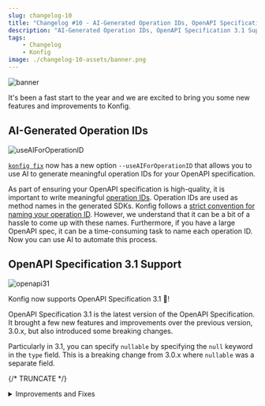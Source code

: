 ```yaml
---
slug: changelog-10
title: "Changelog #10 - AI-Generated Operation IDs, OpenAPI Specification 3.1 Support"
description: "AI-Generated Operation IDs, OpenAPI Specification 3.1 Support"
tags:
    - Changelog
    - Konfig
image: ./changelog-10-assets/banner.png
---
```


![banner](./changelog-10-assets/banner.png)

It's been a fast start to the year and we are excited to bring you some new
features and improvements to Konfig.

## AI-Generated Operation IDs

![useAIForOperationID](./changelog-10-assets/use-ai-for-operation-id.png)

[`konfig fix`](https://www.npmjs.com/package/konfig-cli#konfig-fix) now has a new option `--useAIForOperationID` that
allows you to use AI to generate meaningful operation IDs for your OpenAPI
specification.

As part of ensuring your OpenAPI specification is high-quality, it is important
to write meaningful [operation
IDs](https://swagger.io/specification/#operationId).  Operation IDs are used as
method names in the generated SDKs. Konfig follows a [strict convention for
naming your operation ID](/docs/tutorials/naming-operation-ids). However, we
understand that it can be a bit of a hassle to come up with these names.
Furthermore, if you have a large OpenAPI spec, it can be a time-consuming task
to name each operation ID. Now you can use AI to automate this process.

## OpenAPI Specification 3.1 Support

![openapi31](./changelog-10-assets/openapi31.png)

Konfig now supports OpenAPI Specification 3.1 🎉!

OpenAPI Specification 3.1 is the latest version of the OpenAPI Specification. It
brought a few new features and improvements over the previous version, 3.0.x,
but also introduced some breaking changes.

Particularly in 3.1, you can specify `nullable` by specifying the `null` keyword
in the `type` field. This is a breaking change from 3.0.x where `nullable` was a
separate field.

{/* TRUNCATE */}

<details>
<summary>Improvements and Fixes</summary>
- Allow mocking of methods using [Moq](https://github.com/devlooped/moq) in C#
- Render markdown for operation description in docs portal
- Support use of `requests` library in snippet generator instead of Python SDK in docs portal
- Improve styling of `README.md` in Java SDK
- Allow use of `konfig fix` without a `konfig.yaml`
- Fix handling of discriminated unions in Python SDK
- Fix TypeScript SDK snippet generation when non-object type request body parameter and non-request body parameters exists
- Fix namespace naming in generated TypeScript SDK snippet in docs portal
- Fix request body array not being validated in docs portal
- Fix response dropdowns not opening in docs portal
- Fix array "add item" button not working in some case in docs portal
- Fix request body parameter not being generated for snippets besides TypeScript and Python in docs portal
- Fix search bar not working when markdown documentation is not configured in docs portal
- Fix JSON input to strictly validate JSON values in docs portal. JSON type inputs previously accepted any value that passed `JSON.parse` which includes numbers, strings, and booleans.
- Fix request body property not being validated in docs portal
- Fix client-side validation for UUID parameters in docs portal
</details>